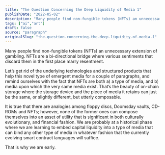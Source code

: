 ```yaml
---
title: "The Question Concerning the Deep Liquidity of Media 1"
publishDate: "2022-05-02"
description: "Many people find non-fungible tokens (NFTs) an unnecessary extension of gambling. NFTs are a bi-directional bridge where various sentiments that disc......"
tags: ["ai","art"]
draft: false
source: "paragraph"
originalSlug: "the-question-concerning-the-deep-liquidity-of-media-1"
---
```


Many people find non-fungible tokens (NFTs) an unnecessary extension of gambling. NFTs are a bi-directional bridge where various sentiments that discard them in the first place marry resentment.

Let’s get rid of the underlying technologies and structured products that help this novel type of emergent media for a couple of paragraphs, and remind ourselves with the fact that NFTs are both a) a type of media, and b) media upon which the very same media exist. That’s the beauty of on-chain storage where the storage device and the piece of media it retains can just be the same, or slightly different, but utterly composable.

It is true that there are analogies among floppy discs, Doomsday vaults, CD-ROMs and NFTs; however, none of the former ones can compose themselves into an asset of utility that is significant in both culturally evolutionary, and financial fashion. We are probably at a historical phase where we are learning to embed capital liquidity into a type of media that can bind any other type of media in whatever fashion that the currently evolving smart contract languages will suffice.

That is why we are early.
